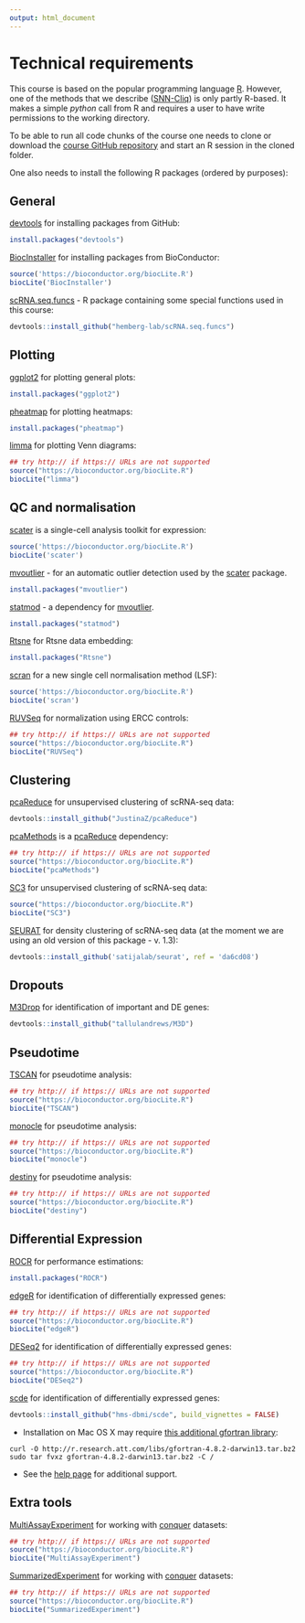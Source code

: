 ```yaml
---
output: html_document
---
```


# Technical requirements

This course is based on the popular programming language [R](https://www.r-project.org/). However, one of the methods that we describe ([SNN-Cliq](http://bioinfo.uncc.edu/SNNCliq/)) is only partly R-based. It makes a simple _python_ call from R and requires a user to have write permissions to the working directory.

To be able to run all code chunks of the course one needs to clone or download the [course GitHub repository](https://github.com/hemberg-lab/scRNA.seq.course) and start an R session in the cloned folder. 

One also needs to install the following R packages (ordered by purposes):

## General

[devtools](https://cran.r-project.org/web/packages/devtools/index.html) for installing packages from GitHub:
```r
install.packages("devtools")
```

[BiocInstaller](http://bioconductor.org/packages/BiocInstaller) for installing packages from BioConductor:
```r
source('https://bioconductor.org/biocLite.R')
biocLite('BiocInstaller')
```

[scRNA.seq.funcs](https://github.com/hemberg-lab/scRNA.seq.funcs) - R package containing some special functions used in this course:
```r
devtools::install_github("hemberg-lab/scRNA.seq.funcs")
```

## Plotting

[ggplot2](https://cran.r-project.org/web/packages/ggplot2/index.html) for plotting general plots:
```r
install.packages("ggplot2")
```

[pheatmap](https://cran.r-project.org/web/packages/pheatmap/index.html) for plotting heatmaps:
```r
install.packages("pheatmap")
```

[limma](https://bioconductor.org/packages/limma) for plotting Venn diagrams:
```r
## try http:// if https:// URLs are not supported
source("https://bioconductor.org/biocLite.R")
biocLite("limma")
```

## QC and normalisation

[scater](http://bioconductor.org/packages/scater) is a single-cell analysis toolkit for expression:
```r
source('https://bioconductor.org/biocLite.R')
biocLite('scater')
```

[mvoutlier](https://cran.r-project.org/web/packages/mvoutlier/index.html) - for an automatic outlier detection used by the [scater](https://github.com/davismcc/scater) package.
```r
install.packages("mvoutlier")
```

[statmod](https://cran.r-project.org/web/packages/statmod/index.html) - a dependency for [mvoutlier](https://cran.r-project.org/web/packages/mvoutlier/index.html).
```r
install.packages("statmod")
```

[Rtsne](https://cran.r-project.org/web/packages/Rtsne/index.html) for Rtsne data embedding:
```r
install.packages("Rtsne")
```

[scran](http://bioconductor.org/packages/scran) for a new single cell normalisation method (LSF):
```r
source('https://bioconductor.org/biocLite.R')
biocLite('scran')
```

[RUVSeq](https://bioconductor.org/packages/RUVSeq) for normalization using ERCC controls:
```r
## try http:// if https:// URLs are not supported
source("https://bioconductor.org/biocLite.R")
biocLite("RUVSeq")
```

## Clustering

[pcaReduce](https://github.com/JustinaZ/pcaReduce) for unsupervised clustering of scRNA-seq data:
```r
devtools::install_github("JustinaZ/pcaReduce")
```

[pcaMethods](http://bioconductor.org/pcaMethods) is a [pcaReduce](https://github.com/JustinaZ/pcaReduce) dependency:
```r
## try http:// if https:// URLs are not supported
source("https://bioconductor.org/biocLite.R")
biocLite("pcaMethods")
```

[SC3](http://bioconductor.org/packages/SC3) for unsupervised clustering of scRNA-seq data:
```r
source("https://bioconductor.org/biocLite.R")
biocLite("SC3")
```

[SEURAT](https://github.com/satijalab/seurat) for density clustering of scRNA-seq data (at the moment we are using an old version of this package - v. 1.3):
```r
devtools::install_github('satijalab/seurat', ref = 'da6cd08')
```

## Dropouts

[M3Drop](http://bioconductor.org/packages/M3Drop) for identification of important and DE genes:
```r
devtools::install_github("tallulandrews/M3D")
```

## Pseudotime

[TSCAN](https://bioconductor.org/packages/TSCAN) for pseudotime analysis:
```r
## try http:// if https:// URLs are not supported
source("https://bioconductor.org/biocLite.R")
biocLite("TSCAN")
```

[monocle](https://bioconductor.org/packages/monocle) for pseudotime analysis:
```r
## try http:// if https:// URLs are not supported
source("https://bioconductor.org/biocLite.R")
biocLite("monocle")
```

[destiny](https://bioconductor.org/packages/destiny) for pseudotime analysis:
```r
## try http:// if https:// URLs are not supported
source("https://bioconductor.org/biocLite.R")
biocLite("destiny")
```


## Differential Expression

[ROCR](https://cran.r-project.org/web/packages/ROCR/index.html) for performance estimations:
```r
install.packages("ROCR")
```

[edgeR](https://bioconductor.org/packages/edgeR) for identification of differentially expressed genes:
```r
## try http:// if https:// URLs are not supported
source("https://bioconductor.org/biocLite.R")
biocLite("edgeR")
```

[DESeq2](https://bioconductor.org/packages/DESeq2) for identification of differentially expressed genes:
```r
## try http:// if https:// URLs are not supported
source("https://bioconductor.org/biocLite.R")
biocLite("DESeq2")
```

[scde](http://hms-dbmi.github.io/scde/) for identification of differentially expressed genes:
```r
devtools::install_github("hms-dbmi/scde", build_vignettes = FALSE)
```

* Installation on Mac OS X may require [this additional gfortran library](http://thecoatlessprofessor.com/programming/rcpp-rcpparmadillo-and-os-x-mavericks-lgfortran-and-lquadmath-error/):
```
curl -O http://r.research.att.com/libs/gfortran-4.8.2-darwin13.tar.bz2
sudo tar fvxz gfortran-4.8.2-darwin13.tar.bz2 -C /
```

* See the [help page](http://hms-dbmi.github.io/scde/help.html) for additional support.

## Extra tools

[MultiAssayExperiment](https://bioconductor.org/packages/MultiAssayExperiment) for working with [conquer](http://imlspenticton.uzh.ch:3838/conquer/) datasets:
```r
## try http:// if https:// URLs are not supported
source("https://bioconductor.org/biocLite.R")
biocLite("MultiAssayExperiment")
```

[SummarizedExperiment](https://bioconductor.org/packages/SummarizedExperiment) for working with [conquer](http://imlspenticton.uzh.ch:3838/conquer/) datasets:
```r
## try http:// if https:// URLs are not supported
source("https://bioconductor.org/biocLite.R")
biocLite("SummarizedExperiment")
```

